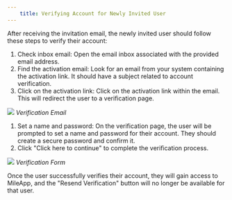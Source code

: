 ```yaml
---
    title: Verifying Account for Newly Invited User
---
```

After receiving the invitation email, the newly invited user should follow these steps to verify their account:
1. Check inbox email: Open the email inbox associated with the provided email address.
2. Find the activation email: Look for an email from your system containing the activation link. It should have a subject related to account verification.
3. Click on the activation link: Click on the activation link within the email. This will redirect the user to a verification page.

![](https://t3837933.p.clickup-attachments.com/t3837933/8456b16e-c91d-466b-a59b-9fc122a43ce7/image.png)
_Verification Email_

1. Set a name and password: On the verification page, the user will be prompted to set a name and password for their account. They should create a secure password and confirm it.
2. Click "Click here to continue" to complete the verification process.

![](https://t3837933.p.clickup-attachments.com/t3837933/16e6102d-8c81-489e-a0ec-ea9a5348def3/image.png)
_Verification Form_

Once the user successfully verifies their account, they will gain access to MileApp, and the "Resend Verification" button will no longer be available for that user.
